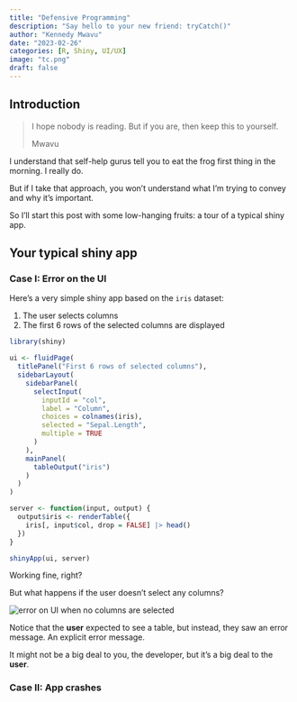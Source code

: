 ```yaml
---
title: "Defensive Programming"
description: "Say hello to your new friend: tryCatch()"
author: "Kennedy Mwavu"
date: "2023-02-26"
categories: [R, Shiny, UI/UX]
image: "tc.png"
draft: false
---
```


## Introduction

<blockquote class="blockquote text-right text-black">
<p class="mb-4">I hope nobody is reading. But if you are, then keep this to yourself.</p>
<footer class="blockquote-footer">Mwavu</footer>
</blockquote>

I understand that self-help gurus tell you to eat the frog first thing in the 
morning. I really do.

But if I take that approach, you won't understand what I'm trying to convey and 
why it's important.

So I'll start this post with some low-hanging fruits: a tour of a typical 
shiny app.

## Your typical shiny app

### Case I: Error on the UI

Here's a very simple shiny app based on the `iris` dataset:

1. The user selects columns
2. The first 6 rows of the selected columns are displayed

```r
library(shiny)

ui <- fluidPage(
  titlePanel("First 6 rows of selected columns"),
  sidebarLayout(
    sidebarPanel(
      selectInput(
        inputId = "col",
        label = "Column",
        choices = colnames(iris),
        selected = "Sepal.Length",
        multiple = TRUE
      )
    ),
    mainPanel(
      tableOutput("iris")
    )
  )
)

server <- function(input, output) {
  output$iris <- renderTable({
    iris[, input$col, drop = FALSE] |> head()
  })
}

shinyApp(ui, server)
```

Working fine, right?

But what happens if the user doesn't select any columns?

![](error-on-ui.gif){alt="error on UI when no columns are selected"}

Notice that the **user** expected to see a table, but instead, they saw an
error message. An explicit error message.

It might not be a big deal to you, the developer, but it's a big deal to the
**user**.

### Case II: App crashes
